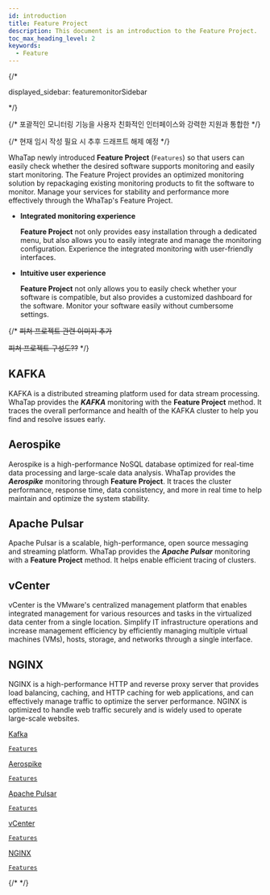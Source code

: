 ```yaml
---
id: introduction
title: Feature Project
description: This document is an introduction to the Feature Project.
toc_max_heading_level: 2
keywords:
  - Feature
---
```



{/* 

displayed_sidebar: featuremonitorSidebar 

*/}

{/* 포괄적인 모니터링 기능을 사용자 친화적인 인터페이스와 강력한 지원과 통합한 */}

{/* 현재 임시 작성 필요 시 추후 드래프트 해제 예정 */}

WhaTap newly introduced **Feature Project** (<code class='Features'>Features</code>) so that users can easily check whether the desired software supports monitoring and easily start monitoring. The Feature Project provides an optimized monitoring solution by repackaging existing monitoring products to fit the software to monitor. Manage your services for stability and performance more effectively through the WhaTap's Feature Project. 

- **Integrated monitoring experience**

  **Feature Project** not only provides easy installation through a dedicated menu, but also allows you to easily integrate and manage the monitoring configuration. Experience the integrated monitoring with user-friendly interfaces. 

- **Intuitive user experience**

  **Feature Project** not only allows you to easily check whether your software is compatible, but also provides a customized dashboard for the software. Monitor your software easily without cumbersome settings. 

{/* ~~피쳐 프로젝트 관련 이미지 추가~~

~~피쳐 프로젝트 구성도??~~ */}

## KAFKA

KAFKA is a distributed streaming platform used for data stream processing. WhaTap provides the **_KAFKA_** monitoring with the **Feature Project** method. It traces the overall performance and health of the KAFKA cluster to help you find and resolve issues early.

## Aerospike

Aerospike is a high-performance NoSQL database optimized for real-time data processing and large-scale data analysis. WhaTap provides the **_Aerospike_** monitoring through **Feature Project**. It traces the cluster performance, response time, data consistency, and more in real time to help maintain and optimize the system stability. 

## Apache Pulsar

Apache Pulsar is a scalable, high-performance, open source messaging and streaming platform. WhaTap provides the **_Apache Pulsar_** monitoring with a **Feature Project** method. It helps enable efficient tracing of clusters. 

## vCenter

vCenter is the VMware's centralized management platform that enables integrated management for various resources and tasks in the virtualized data center from a single location. Simplify IT infrastructure operations and increase management efficiency by efficiently managing multiple virtual machines (VMs), hosts, storage, and networks through a single interface.

## NGINX

NGINX is a high-performance HTTP and reverse proxy server that provides load balancing, caching, and HTTP caching for web applications, and can effectively manage traffic to optimize the server performance. NGINX is optimized to handle web traffic securely and is widely used to operate large-scale websites.

<div class='flex-container-s features'>

<a href='kafka-introduction'>
<div class='apm-agent'>
<div class='logo'>
<LinkImage img='index-icon/product-kafka-l.svg' desc='kafka' />
</div>
<div class='int'>
<p>Kafka</p>
<code class='Features'>Features</code>
</div>
</div>
</a>

<a href='aerospike-introduction'>
<div class='apm-agent'>
<div class='logo'>
<LinkImage img='index-icon/product-aerospike-l.svg' desc='aerospike' />
</div>
<div class='int'>
<p>Aerospike</p>
<code class='Features'>Features</code>
</div>
</div>
</a>

<a href='apache-pulsar-introduction'>
<div class='apm-agent'>
<div class='logo'>
<LinkImage img='index-icon/product-apache-pulsar-l.svg' desc='apache-pulsar' />
</div>
<div class='int'>
<p>Apache Pulsar</p>
<code class='Features'>Features</code>
</div>
</div>
</a>

<a href='vcenter-introduction'>
<div class='apm-agent'>
<div class='logo'>
<LinkImage img='vcenter.svg' desc='vCenter' />
</div>
<div class='int'>
<p>vCenter</p>
<code class='Features'>Features</code>
</div>
</div>
</a>

<a href='nginx-introduction'>
<div class='apm-agent'>
<div class='logo'>
<LinkImage img='index-icon/product-nginx-l.svg' desc='nginx' />
</div>
<div class='int'>
<p>NGINX</p>
<code class='Features'>Features</code>
</div>
</div>
</a>

</div>

{/* <DocCardList/> */}
